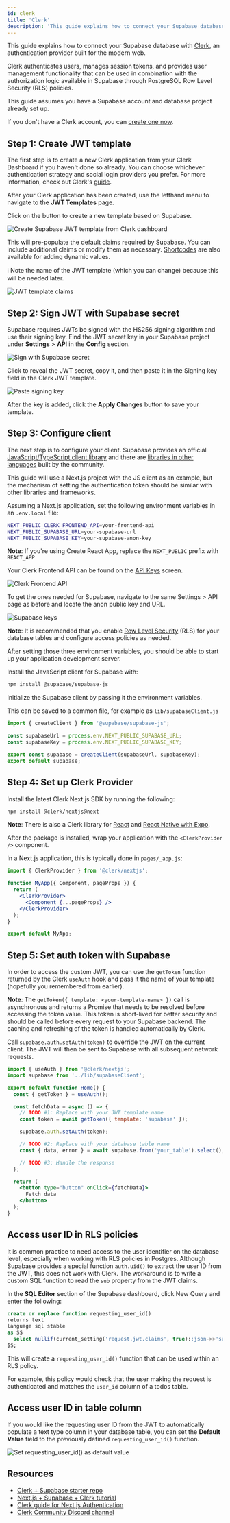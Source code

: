 ```yaml
---
id: clerk
title: 'Clerk'
description: 'This guide explains how to connect your Supabase database with Clerk, a powerful authentication provider built for the modern web.'
---
```


This guide explains how to connect your Supabase database with [Clerk](https://clerk.dev), an authentication provider built for the modern web.

Clerk authenticates users, manages session tokens, and provides user management functionality that can be used in combination with the authorization logic available in Supabase through PostgreSQL Row Level Security (RLS) policies.

This guide assumes you have a Supabase account and database project already set up.

If you don't have a Clerk account, you can [create one now](https://dashboard.clerk.dev/sign-up).

## Step 1: Create JWT template

The first step is to create a new Clerk application from your Clerk Dashboard if you haven't done so already. You can choose whichever authentication strategy and social login providers you prefer. For more information, check out Clerk's [guide](https://docs.clerk.dev/popular-guides/setup-your-application).

After your Clerk application has been created, use the lefthand menu to navigate to the **JWT Templates** page.

Click on the button to create a new template based on Supabase.

![Create Supabase JWT template from Clerk dashboard](/img/guides/integrations/clerk/01_supabase-template.png)

This will pre-populate the default claims required by Supabase. You can include additional claims or modify them as necessary. [Shortcodes](https://docs.clerk.dev/popular-guides/jwt-templates#shortcodes) are also available for adding dynamic values.

ℹ️ Note the name of the JWT template (which you can change) because this will be needed later.

![JWT template claims](/img/guides/integrations/clerk/02_jwt-claims.png)

## Step 2: Sign JWT with Supabase secret

Supabase requires JWTs be signed with the HS256 signing algorithm and use their signing key. Find the JWT secret key in your Supabase project under **Settings** > **API** in the **Config** section.

![Sign with Supabase secret](/img/guides/integrations/clerk/03_jwt-secret.png)

Click to reveal the JWT secret, copy it, and then paste it in the Signing key field in the Clerk JWT template.

![Paste signing key](/img/guides/integrations/clerk/04_signing-key.png)

After the key is added, click the **Apply Changes** button to save your template.

## Step 3: Configure client

The next step is to configure your client. Supabase provides an official [JavaScript/TypeScript client library](https://github.com/supabase/supabase-js) and there are [libraries in other languages](https://supabase.com/docs/reference/javascript/installing) built by the community.

This guide will use a Next.js project with the JS client as an example, but the mechanism of setting the authentication token should be similar with other libraries and frameworks.

Assuming a Next.js application, set the following environment variables in an `.env.local` file:

```bash
NEXT_PUBLIC_CLERK_FRONTEND_API=your-frontend-api
NEXT_PUBLIC_SUPABASE_URL=your-supabase-url
NEXT_PUBLIC_SUPABASE_KEY=your-supabase-anon-key
```

**Note**: If you're using Create React App, replace the `NEXT_PUBLIC` prefix with `REACT_APP`

Your Clerk Frontend API can be found on the [API Keys](https://dashboard.clerk.dev/last-active?path=api-keys) screen.

![Clerk Frontend API](/img/guides/integrations/clerk/05_clerk-frontend-api.png)

To get the ones needed for Supabase, navigate to the same Settings > API page as before and locate the anon public key and URL.

![Supabase keys](/img/guides/integrations/clerk/06_supabase-keys.png)

**Note**: It is recommended that you enable [Row Level Security](https://supabase.com/docs/guides/auth/row-level-security) (RLS) for your database tables and configure access policies as needed.

After setting those three environment variables, you should be able to start up your application development server.

Install the JavaScript client for Supabase with:

```bash
npm install @supabase/supabase-js
```

Initialize the Supabase client by passing it the environment variables.

This can be saved to a common file, for example as `lib/supabaseClient.js`

```jsx
import { createClient } from '@supabase/supabase-js';

const supabaseUrl = process.env.NEXT_PUBLIC_SUPABASE_URL;
const supabaseKey = process.env.NEXT_PUBLIC_SUPABASE_KEY;

export const supabase = createClient(supabaseUrl, supabaseKey);
export default supabase;
```

## Step 4: Set up Clerk Provider

Install the latest Clerk Next.js SDK by running the following:

```bash
npm install @clerk/nextjs@next
```

**Note**: There is also a Clerk library for [React](https://github.com/clerkinc/javascript/tree/main/packages/react) and [React Native with Expo](https://github.com/clerkinc/javascript/tree/main/packages/expo).

After the package is installed, wrap your application with the `<ClerkProvider />` component.

In a Next.js application, this is typically done in `pages/_app.js`:

```jsx
import { ClerkProvider } from '@clerk/nextjs';

function MyApp({ Component, pageProps }) {
  return (
    <ClerkProvider>
      <Component {...pageProps} />
    </ClerkProvider>
  );
}

export default MyApp;
```

## Step 5: Set auth token with Supabase

In order to access the custom JWT, you can use the `getToken` function returned by the Clerk `useAuth` hook and pass it the name of your template (hopefully you remembered from earlier).

**Note**: The `getToken({ template: <your-template-name> })` call is asynchronous and returns a Promise that needs to be resolved before accessing the token value. This token is short-lived for better security and should be called before every request to your Supabase backend. The caching and refreshing of the token is handled automatically by Clerk.

Call `supabase.auth.setAuth(token)` to override the JWT on the current client. The JWT will then be sent to Supabase with all subsequent network requests.

```jsx
import { useAuth } from '@clerk/nextjs';
import supabase from '../lib/supabaseClient';

export default function Home() {
  const { getToken } = useAuth();

  const fetchData = async () => {
    // TODO #1: Replace with your JWT template name
    const token = await getToken({ template: 'supabase' });

    supabase.auth.setAuth(token);

    // TODO #2: Replace with your database table name
    const { data, error } = await supabase.from('your_table').select();

    // TODO #3: Handle the response
  };

  return (
    <button type="button" onClick={fetchData}>
      Fetch data
    </button>
  );
}
```

## Access user ID in RLS policies

It is common practice to need access to the user identifier on the database level, especially when working with RLS policies in Postgres. Although Supabase provides a special function `auth.uid()` to extract the user ID from the JWT, this does not work with Clerk. The workaround is to write a custom SQL function to read the `sub` property from the JWT claims.

In the **SQL Editor** section of the Supabase dashboard, click New Query and enter the following:

```sql
create or replace function requesting_user_id()
returns text
language sql stable
as $$
  select nullif(current_setting('request.jwt.claims', true)::json->>'sub', '')::text;
$$;
```

This will create a `requesting_user_id()` function that can be used within an RLS policy.

For example, this policy would check that the user making the request is authenticated and matches the `user_id` column of a todos table.

## Access user ID in table column

If you would like the requesting user ID from the JWT to automatically populate a text type column in your database table, you can set the **Default Value** field to the previously defined `requesting_user_id()` function.

![Set requesting_user_id() as default value](/img/guides/integrations/clerk/07_requesting-user-id.png)

## Resources

- [Clerk + Supabase starter repo](https://github.com/clerkinc/clerk-supabase-starter)
- [Next.js + Supabase + Clerk tutorial](https://clerk.dev/blog/nextjs-supabase-todos-with-multifactor-authentication)
- [Clerk guide for Next.js Authentication](https://docs.clerk.dev/get-started/nextjs)
- [Clerk Community Discord channel](https://discord.com/invite/b5rXHjAg7A)
